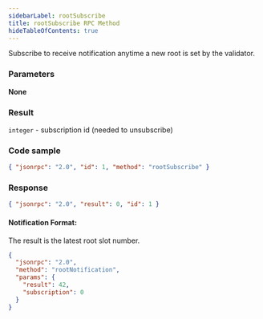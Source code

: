 ```yaml
---
sidebarLabel: rootSubscribe
title: rootSubscribe RPC Method
hideTableOfContents: true
---
```


Subscribe to receive notification anytime a new root is set by the validator.

<DocSideBySide>

<DocLeftSide>

### Parameters

**None**

### Result

`integer` - subscription id \(needed to unsubscribe\)

</DocLeftSide>

<DocRightSide>

### Code sample

```json
{ "jsonrpc": "2.0", "id": 1, "method": "rootSubscribe" }
```

### Response

```json
{ "jsonrpc": "2.0", "result": 0, "id": 1 }
```

</DocRightSide>
</DocSideBySide>

#### Notification Format:

The result is the latest root slot number.

```json
{
  "jsonrpc": "2.0",
  "method": "rootNotification",
  "params": {
    "result": 42,
    "subscription": 0
  }
}
```
